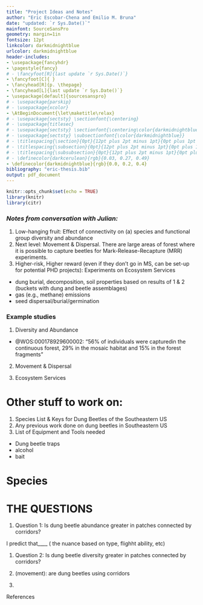 ```yaml
---
title: "Project Ideas and Notes"
author: "Eric Escobar-Chena and Emilio M. Bruna"
date: "updated: `r Sys.Date()`"
mainfont: SourceSansPro
geometry: margin=1in
fontsize: 12pt
linkcolor: darkmidnightblue
urlcolor: darkmidnightblue
header-includes:
- \usepackage{fancyhdr}
- \pagestyle{fancy}
# - \fancyfoot[R]{last update `r Sys.Date()`}
- \fancyfoot[C]{ }
- \fancyhead[R]{p. \thepage}
- \fancyhead[L]{last update `r Sys.Date()`}
- \usepackage[default]{sourcesanspro}
# - \usepackage{parskip}
# - \usepackage{xcolor}
- \AtBeginDocument{\let\maketitle\relax}
# - \usepackage{sectsty} \sectionfont{\centering}
# - \usepackage{titlesec}
# - \usepackage{sectsty} \sectionfont{\centering\color{darkmidnightblue}}
# - \usepackage{sectsty} \subsectionfont{\color{darkmidnightblue}}
# - \titlespacing{\section}{0pt}{12pt plus 2pt minus 1pt}{0pt plus 1pt minus 1pt}
# - \titlespacing{\subsection}{0pt}{12pt plus 2pt minus 1pt}{0pt plus 1pt minus 1pt}
# - \titlespacing{\subsubsection}{0pt}{12pt plus 2pt minus 1pt}{0pt plus 1pt minus 1pt}
# - \definecolor{darkcerulean}{rgb}{0.03, 0.27, 0.49}
- \definecolor{darkmidnightblue}{rgb}{0.0, 0.2, 0.4}
bibliography: "eric-thesis.bib"
output: pdf_document
---
```


```r
knitr::opts_chunk$set(echo = TRUE)
library(knitr)
library(citr)
```

### _Notes from conversation with Julian:_

1. Low-hanging fruit: Effect of connectivity on (a) species and functional group diversity and abundance
1. Next level: Movement & Dispersal. There are large areas of forest where it is possible to capture beetles for Mark-Release-Recapture (MRR) experiments.
1. Higher-risk, Higher reward (even if they don't go in MS, can be set-up for potential PHD projects): Experiments on Ecosystem Services 

- dung burial, decomposition, soil properties based on results of 1 & 2 (buckets with dung and beetle assemblages)
- gas (e.g., methane) emissions
- seed dispersal/burial/germination


### Example studies

1. Diversity and Abundance


+ @WOS:000178929600002: "56% of individuals were capturedin the continuous forest, 29% in the mosaic habitat and 15% in the forest fragments"

2. Movement & Dispersal


3. Ecosystem Services


# Other stuff to work on:

1. Species List & Keys for Dung Beetles of the Southeastern US
1. Any previous work done on dung beetles in Southeastern US
1. List of Equipment and Tools needed
+ Dung beetle traps
+ alcohol
+ bait




# Species 


# THE QUESTIONS

1. Question 1: Is dung beetle abundance greater in patches connected by corridors?

I predict that____ ( the nuance based on type, flighht ability, etc)

1. Question 2: Is dung beetle diversity greater in patches connected by corridors?




2.  (movement): are dung beetles using corridors  


3. 




References






